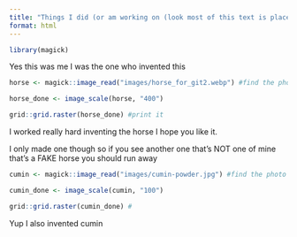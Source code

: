 ```yaml
---
title: "Things I did (or am working on (look most of this text is placeholder))"
format: html
---
```



```r
library(magick)
```

Yes this was me I was the one who invented this

```r
horse <- magick::image_read("images/horse_for_git2.webp") #find the photo

horse_done <- image_scale(horse, "400")

grid::grid.raster(horse_done) #print it

```

I worked really hard inventing the horse I hope you like it.

I only made one though so if you see another one that's NOT one of mine that's a FAKE horse you should run away

```r
cumin <- magick::image_read("images/cumin-powder.jpg") #find the photo

cumin_done <- image_scale(cumin, "100")

grid::grid.raster(cumin_done) #
```

Yup I also invented cumin

